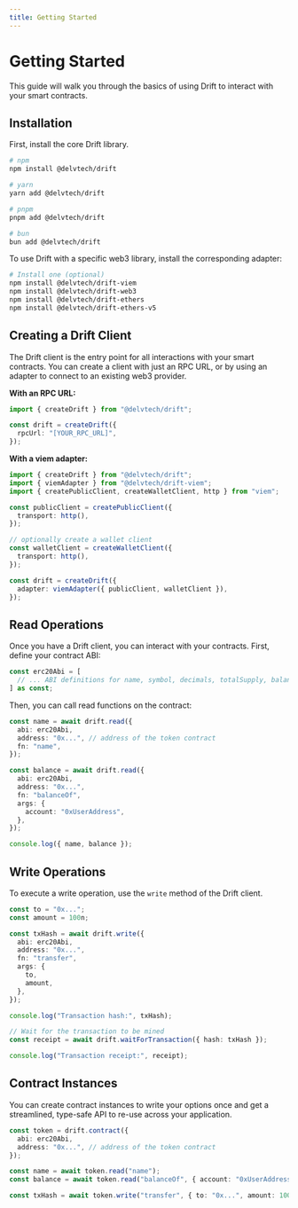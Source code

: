 ```yaml
---
title: Getting Started
---
```


# Getting Started

This guide will walk you through the basics of using Drift to interact with your smart contracts.

## Installation

First, install the core Drift library.

```bash
# npm
npm install @delvtech/drift

# yarn
yarn add @delvtech/drift

# pnpm
pnpm add @delvtech/drift

# bun
bun add @delvtech/drift
```

To use Drift with a specific web3 library, install the corresponding adapter:

```sh
# Install one (optional)
npm install @delvtech/drift-viem
npm install @delvtech/drift-web3
npm install @delvtech/drift-ethers
npm install @delvtech/drift-ethers-v5
```

## Creating a Drift Client

The Drift client is the entry point for all interactions with your smart contracts. You can create a client with just an RPC URL, or by using an adapter to connect to an existing web3 provider.

**With an RPC URL:**
```typescript
import { createDrift } from "@delvtech/drift";

const drift = createDrift({
  rpcUrl: "[YOUR_RPC_URL]",
});
```

**With a viem adapter:**
```typescript
import { createDrift } from "@delvtech/drift";
import { viemAdapter } from "@delvtech/drift-viem";
import { createPublicClient, createWalletClient, http } from "viem";

const publicClient = createPublicClient({
  transport: http(),
});

// optionally create a wallet client
const walletClient = createWalletClient({
  transport: http(),
});

const drift = createDrift({
  adapter: viemAdapter({ publicClient, walletClient }),
});
```

## Read Operations

Once you have a Drift client, you can interact with your contracts. First, define your contract ABI:

```typescript
const erc20Abi = [
  // ... ABI definitions for name, symbol, decimals, totalSupply, balanceOf
] as const;
```

Then, you can call read functions on the contract:

```typescript
const name = await drift.read({
  abi: erc20Abi,
  address: "0x...", // address of the token contract
  fn: "name",
});

const balance = await drift.read({
  abi: erc20Abi,
  address: "0x...",
  fn: "balanceOf",
  args: {
    account: "0xUserAddress",
  },
});

console.log({ name, balance });
```

## Write Operations

To execute a write operation, use the `write` method of the Drift client.

```typescript
const to = "0x...";
const amount = 100n;

const txHash = await drift.write({
  abi: erc20Abi,
  address: "0x...",
  fn: "transfer",
  args: {
    to,
    amount,
  },
});

console.log("Transaction hash:", txHash);

// Wait for the transaction to be mined
const receipt = await drift.waitForTransaction({ hash: txHash });

console.log("Transaction receipt:", receipt);
```

## Contract Instances

You can create contract instances to write your options once and get a streamlined, type-safe API to re-use across your application.

```typescript
const token = drift.contract({
  abi: erc20Abi,
  address: "0x...", // address of the token contract
});

const name = await token.read("name");
const balance = await token.read("balanceOf", { account: "0xUserAddress" });

const txHash = await token.write("transfer", { to: "0x...", amount: 100n });
```
